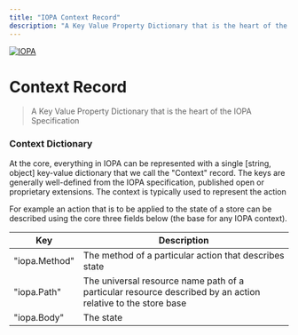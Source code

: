 ```yaml
---
title: "IOPA Context Record"
description: "A Key Value Property Dictionary that is the heart of the IOPA Specification"
---
```

[![IOPA](/iopa.png)](https://iopa.io)
# Context Record
> A Key Value Property Dictionary that is the heart of the IOPA Specification

### Context Dictionary

At the core, everything in IOPA can be represented with a single [string, object] key-value dictionary that we call the "Context" record.  The keys are generally well-defined from the IOPA specification, published open or proprietary extensions.    The context is typically used to represent the action 

For example an action that is to be applied to the state of a store can be described using the core three fields below (the base for any IOPA context).

| Key |  Description  | 
| --- | --- |
| "iopa.Method" | The method of a particular action that describes state |
| "iopa.Path" | The universal resource name path of a particular resource described by an action relative to the store base |
| "iopa.Body" | The state |

